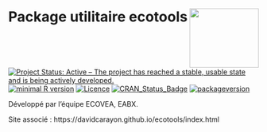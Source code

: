 
# Package utilitaire ecotools <img src="man/figures/serveimage.png" align="right" height="120" width="139" />

[![Project Status: Active – The project has reached a stable, usable state and is being actively developed.](http://www.repostatus.org/badges/latest/active.svg)](http://www.repostatus.org/#active)
[![minimal R version](https://img.shields.io/badge/R%3E%3D-3.4.2-6666ff.svg)](https://cran.r-project.org/)
[![Licence](https://img.shields.io/badge/licence-GPL--3-blue.svg)](https://www.gnu.org/licenses/gpl-3.0.en.html)
[![CRAN_Status_Badge](http://www.r-pkg.org/badges/version/ecotools)](https://cran.r-project.org/package=ecotools)
[![packageversion](https://img.shields.io/badge/Package%20version-0.1-orange.svg?style=flat-square)](commits/master)

Développé par l'équipe ECOVEA, EABX.

Site associé : https://davidcarayon.github.io/ecotools/index.html

